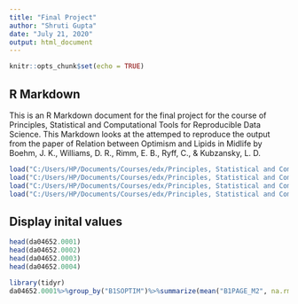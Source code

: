 ---
title: "Final Project"
author: "Shruti Gupta"
date: "July 21, 2020"
output: html_document
---

```{r setup, include=FALSE}
knitr::opts_chunk$set(echo = TRUE)
```

## R Markdown

This is an R Markdown document for the final project for the course of Principles, Statistical and Computational Tools for Reproducible Data Science. This Markdown looks at the attemped to reproduce the output from the paper of Relation between Optimism and Lipids in Midlife by Boehm, J. K., Williams, D. R., Rimm, E. B., Ryff, C., & Kubzansky, L. D.
```{r}
load("C:/Users/HP/Documents/Courses/edx/Principles, Statistical and Computational Tools for Reproducible Data Science/Section 7/ICPSR_04652-V7/ICPSR_04652/DS0001/04652-0001-Data.rda")
load("C:/Users/HP/Documents/Courses/edx/Principles, Statistical and Computational Tools for Reproducible Data Science/Section 7/ICPSR_04652-V7/ICPSR_04652/DS0002/04652-0002-Data.rda")
load("C:/Users/HP/Documents/Courses/edx/Principles, Statistical and Computational Tools for Reproducible Data Science/Section 7/ICPSR_04652-V7/ICPSR_04652/DS0003/04652-0003-Data.rda")
load("C:/Users/HP/Documents/Courses/edx/Principles, Statistical and Computational Tools for Reproducible Data Science/Section 7/ICPSR_04652-V7/ICPSR_04652/DS0004/04652-0004-Data.rda")
```

## Display inital values

```{r}
head(da04652.0001)
head(da04652.0002)
head(da04652.0003)
head(da04652.0004)
```

```{r}
library(tidyr)
da04652.0001%>%group_by("B1SOPTIM")%>%summarize(mean("B1PAGE_M2", na.rm = TRUE))
```

